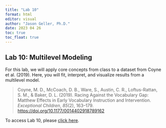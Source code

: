 ```yaml
---
title: "Lab 10"
format: html
editor: visual
author: "Jason Geller, Ph.D."
date: 2023 04 26
toc: true
toc_float: true
---
```


## Lab 10: Multilevel Modeling

For this lab, we will apply core concepts from class to a dataset from Coyne et al. (2019). Here, you will fit, interpret, and visualize results from a multilevel model.

> Coyne, M. D., McCoach, D. B., Ware, S., Austin, C. R., Loftus-Rattan, S. M., & Baker, D. L. (2019). Racing Against the Vocabulary Gap: Matthew Effects in Early Vocabulary Instruction and Intervention. *Exceptional Children*, *85*(2), 163--179. <https://doi.org/10.1177/0014402918789162>

To access Lab 10, please [click here](https://classroom.github.com/a/GUBRA5g4).
